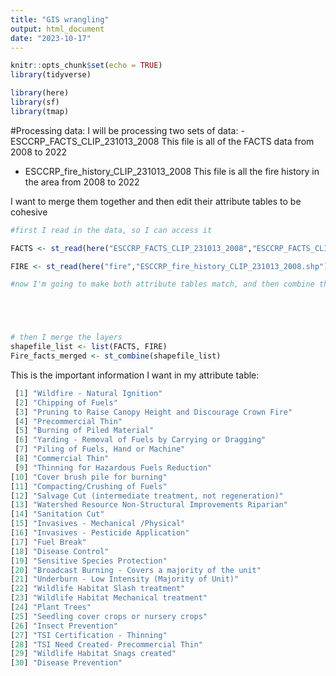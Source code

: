 ```yaml
---
title: "GIS wrangling"
output: html_document
date: "2023-10-17"
---
```


```r
knitr::opts_chunk$set(echo = TRUE)
library(tidyverse)

library(here)
library(sf)
library(tmap)

```


#Processing data: 
I will be processing two sets of data: 
- ESCCRP_FACTS_CLIP_231013_2008
This file is all of the FACTS data from 2008 to 2022

- ESCCRP_fire_history_CLIP_231013_2008
This file is all the fire history in the area from 2008 to 2022

I want to merge them together and then edit their attribute tables to be cohesive 
```r
#first I read in the data, so I can access it 

FACTS <- st_read(here("ESCCRP_FACTS_CLIP_231013_2008","ESCCRP_FACTS_CLIP_231013_2008.shp"))

FIRE <- st_read(here("fire","ESCCRP_fire_history_CLIP_231013_2008.shp"))

#now I'm going to make both attribute tables match, and then combine the two shapefiles. First I'm going to work on the FACTS data





# then I merge the layers
shapefile_list <- list(FACTS, FIRE)
Fire_facts_merged <- st_combine(shapefile_list)

```
This is the important information I want in my attribute table:



```r




 [1] "Wildfire - Natural Ignition"                             
 [2] "Chipping of Fuels"                                       
 [3] "Pruning to Raise Canopy Height and Discourage Crown Fire"
 [4] "Precommercial Thin"                                      
 [5] "Burning of Piled Material"                               
 [6] "Yarding - Removal of Fuels by Carrying or Dragging"      
 [7] "Piling of Fuels, Hand or Machine"                        
 [8] "Commercial Thin"                                         
 [9] "Thinning for Hazardous Fuels Reduction"                  
[10] "Cover brush pile for burning"                            
[11] "Compacting/Crushing of Fuels"                            
[12] "Salvage Cut (intermediate treatment, not regeneration)"  
[13] "Watershed Resource Non-Structural Improvements Riparian" 
[14] "Sanitation Cut"                                          
[15] "Invasives - Mechanical /Physical"                        
[16] "Invasives - Pesticide Application"                       
[17] "Fuel Break"                                              
[18] "Disease Control"                                         
[19] "Sensitive Species Protection"                            
[20] "Broadcast Burning - Covers a majority of the unit"       
[21] "Underburn - Low Intensity (Majority of Unit)"            
[22] "Wildlife Habitat Slash treatment"                        
[23] "Wildlife Habitat Mechanical treatment"                   
[24] "Plant Trees"                                             
[25] "Seedling cover crops or nursery crops"                   
[26] "Insect Prevention"                                       
[27] "TSI Certification - Thinning"                            
[28] "TSI Need Created- Precommercial Thin"                    
[29] "Wildlife Habitat Snags created"                          
[30] "Disease Prevention"     
```

